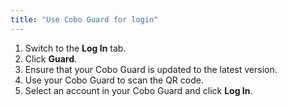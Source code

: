 ```yaml
---
title: "Use Cobo Guard for login"
---
```


1) Switch to the **Log In** tab.
2) Click **Guard**.
3) Ensure that your Cobo Guard is updated to the latest version.
4) Use your Cobo Guard to scan the QR code.
5) Select an account in your Cobo Guard and click **Log In**.



